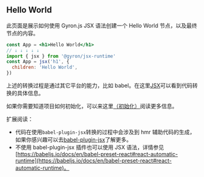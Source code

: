 ## Hello World

此页面是展示如何使用 Gyron.js JSX 语法创建一个 Hello World 节点，以及最终节点的内容。

```jsx
const App = <h1>Hello World</h1>
// ↓ ↓ ↓ ↓ ↓
import { jsx } from '@gyron/jsx-runtime'
const App = jsx('h1', {
  children: 'Hello World',
})
```

上述的转换过程是通过其它平台的能力，比如 babel。在这里[JSX](/core/jsx/getting-started)可以看到代码转换的具体信息。

如果你需要知道项目如何初始化，可以来这里[（初始化）](/docs/tutorial#创建一个新的%20Gyron%20应用)阅读更多信息。

<div class="max-w-6xl mx-auto mt-32">
  <p
    class="codepen"
    data-preview="true"
    data-height="500"
    data-slug-hash="ExQNxGR"
    data-user="linkontoask"
  ></p>
  <script
    async
    src="https://cpwebassets.codepen.io/assets/embed/ei.js"
  ></script>
</div>

扩展阅读：

- 代码在使用`babel-plugin-jsx`转换的过程中会涉及到 hmr 辅助代码的生成，如果你感兴趣可以去[babel-plugin-jsx](/core/jsx/getting-started#babel-plugin-jsx)了解更多。
- 不使用 babel-plugin-jsx 插件也可以使用 JSX 语法，详情参见[https://babeljs.io/docs/en/babel-preset-react#react-automatic-runtime](https://babeljs.io/docs/en/babel-preset-react#react-automatic-runtime)。
